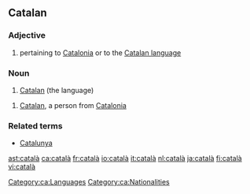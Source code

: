 ==Catalan==

=== Adjective ===
{{ca-adj|f=catalana|mpl=catalans|fpl=catalanes}}

# pertaining to [[w:Catalonia|Catalonia]] or to the [[w:Catalan language|Catalan language]]

=== Noun===
{{ca-noun-m-unc}}

# [[Catalan]] (the language)

{{ca-noun-mf|f=catalana|mpl=catalans|fpl=catalanes}}

# [[Catalan]], a person from [[w:Catalonia|Catalonia]]

===Related terms===
*[[Catalunya]]

[[Category:ca:Languages]]
[[Category:ca:Nationalities]]

[[ast:català]]
[[ca:català]]
[[fr:català]]
[[io:català]]
[[it:català]]
[[nl:català]]
[[ja:català]]
[[fi:català]]
[[vi:català]]